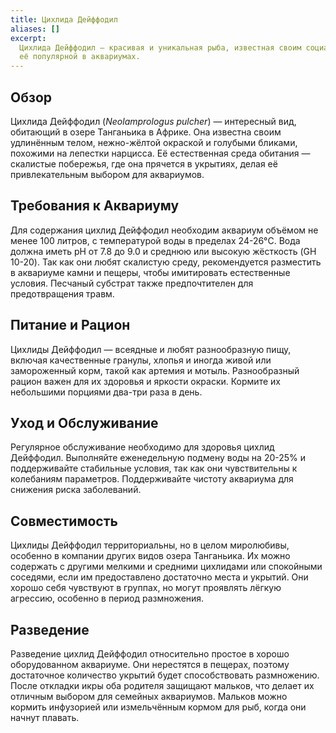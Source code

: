 ```yaml
---
title: Цихлида Дейффодил
aliases: []
excerpt:
  Цихлида Дейффодил — красивая и уникальная рыба, известная своим социальным поведением и яркой внешностью, что делает
  её популярной в аквариумах.
---
```


## Обзор

Цихлида Дейффодил (_Neolamprologus pulcher_) — интересный вид, обитающий в озере Танганьика в Африке. Она известна своим
удлинённым телом, нежно-жёлтой окраской и голубыми бликами, похожими на лепестки нарцисса. Её естественная среда
обитания — скалистые побережья, где она прячется в укрытиях, делая её привлекательным выбором для аквариумов.

## Требования к Аквариуму

Для содержания цихлид Дейффодил необходим аквариум объёмом не менее 100 литров, с температурой воды в пределах 24-26°C.
Вода должна иметь pH от 7.8 до 9.0 и среднюю или высокую жёсткость (GH 10-20). Так как они любят скалистую среду,
рекомендуется разместить в аквариуме камни и пещеры, чтобы имитировать естественные условия. Песчаный субстрат также
предпочтителен для предотвращения травм.

## Питание и Рацион

Цихлиды Дейффодил — всеядные и любят разнообразную пищу, включая качественные гранулы, хлопья и иногда живой или
замороженный корм, такой как артемия и мотыль. Разнообразный рацион важен для их здоровья и яркости окраски. Кормите их
небольшими порциями два-три раза в день.

## Уход и Обслуживание

Регулярное обслуживание необходимо для здоровья цихлид Дейффодил. Выполняйте еженедельную подмену воды на 20-25% и
поддерживайте стабильные условия, так как они чувствительны к колебаниям параметров. Поддерживайте чистоту аквариума для
снижения риска заболеваний.

## Совместимость

Цихлиды Дейффодил территориальны, но в целом миролюбивы, особенно в компании других видов озера Танганьика. Их можно
содержать с другими мелкими и средними цихлидами или спокойными соседями, если им предоставлено достаточно места и
укрытий. Они хорошо себя чувствуют в группах, но могут проявлять лёгкую агрессию, особенно в период размножения.

## Разведение

Разведение цихлид Дейффодил относительно простое в хорошо оборудованном аквариуме. Они нерестятся в пещерах, поэтому
достаточное количество укрытий будет способствовать размножению. После откладки икры оба родителя защищают мальков, что
делает их отличным выбором для семейных аквариумов. Мальков можно кормить инфузорией или измельчённым кормом для рыб,
когда они начнут плавать.
